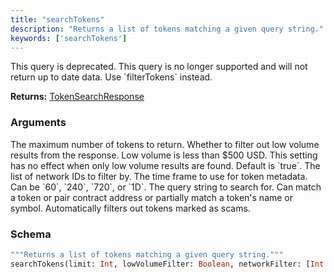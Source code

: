 ```yaml
---
title: "searchTokens"
description: "Returns a list of tokens matching a given query string."
keywords: ['searchTokens']
---
```


<Warning>
  This query is deprecated. This query is no longer supported and will not return up to date data. Use `filterTokens` instead.
</Warning>

**Returns:** [TokenSearchResponse](/api-reference/types/tokensearchresponse)

### Arguments

<ResponseField name="limit" type="Int">
  The maximum number of tokens to return.
</ResponseField>

<ResponseField name="lowVolumeFilter" type="Boolean">
  Whether to filter out low volume results from the response. Low volume is less than $500 USD. This setting has no effect when only low volume results are found. Default is `true`.
</ResponseField>

<ResponseField name="networkFilter" type="[Int!]">
  The list of network IDs to filter by.
</ResponseField>

<ResponseField name="resolution" type="String">
  The time frame to use for token metadata. Can be `60`, `240`, `720`, or `1D`.
</ResponseField>

<ResponseField name="search" type="String!" required>
  The query string to search for. Can match a token or pair contract address or partially match a token's name or symbol. Automatically filters out tokens marked as scams.
</ResponseField>

### Schema


```graphql 
"""Returns a list of tokens matching a given query string."""
searchTokens(limit: Int, lowVolumeFilter: Boolean, networkFilter: [Int!], resolution: String, search: String!): TokenSearchResponse @deprecated(reason: "This query is no longer supported and will not return up to date data. Use `filterTokens` instead.")
```
